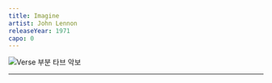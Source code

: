 ```yaml
---
title: Imagine
artist: John Lennon
releaseYear: 1971
capo: 0
---
```


![Verse 부분 타브 악보](1.png)

---

<ScoreWrapper letterSpacing={0.8}>
  <ScorePhrase
    phrase={{
      lyrics: '',
      chordList: [
        { name: 'C/G', position: 0 },
        { name: 'F', position: 20 },
      ],
    }}
  />
  <ScorePhrase
    phrase={{
      lyrics: " Imagine there's no heaven",
      chordList: [
        { name: 'C/G', position: 0 },
        { name: 'F', position: 26 },
      ],
    }}
  />
  <ScorePhrase
    phrase={{
      lyrics: " It's easy if you try",
      chordList: [
        { name: 'C/G', position: 0 },
        { name: 'F', position: 21 },
      ],
    }}
  />
  <ScorePhrase
    phrase={{
      lyrics: ' No hell below us',
      chordList: [
        { name: 'C/G', position: 0 },
        { name: 'F', position: 17 },
      ],
    }}
  />
  <ScorePhrase
    phrase={{
      lyrics: ' Above us, only sky',
      chordList: [
        { name: 'C/G', position: 0 },
        { name: 'F', position: 17 },
      ],
    }}
  />
  <ScorePhrase
    phrase={{
      lyrics: ' Imagine all the people',
      chordList: [
        { name: 'F', position: 0 },
        { name: 'Am', position: 10 },
        { name: 'Dm7', position: 21 },
        { name: 'Dm7/C', position: 25 },
      ],
    }}
  />
  <ScorePhrase
    phrase={{
      lyrics: 'Livin for today - a-hah -',
      chordList: [
        { name: 'G', position: 0 },
        { name: 'G7', position: 14 },
      ],
    }}
  />
  <ScorePhrase
    phrase={{
      lyrics: " Imagine there's no countries",
      chordList: [
        { name: 'C/G', position: 0 },
        { name: 'F', position: 24 },
      ],
    }}
  />
  <ScorePhrase
    phrase={{
      lyrics: " It isn't hard to do",
      chordList: [
        { name: 'C/G', position: 0 },
        { name: 'F', position: 20 },
      ],
    }}
  />
  <ScorePhrase
    phrase={{
      lyrics: ' Nothing to kill or die for',
      chordList: [
        { name: 'C/G', position: 0 },
        { name: 'F', position: 24 },
      ],
    }}
  />
  <ScorePhrase
    phrase={{
      lyrics: ' And no religion, too',
      chordList: [
        { name: 'C/G', position: 0 },
        { name: 'F', position: 21 },
      ],
    }}
  />
  <ScorePhrase
    phrase={{
      lyrics: ' Imagine all the people',
      chordList: [
        { name: 'F', position: 0 },
        { name: 'Am', position: 10 },
        { name: 'Dm7', position: 21 },
        { name: 'Dm7/C', position: 25 },
      ],
    }}
  />
  <ScorePhrase
    phrase={{
      lyrics: 'Livin life in peace - You',
      chordList: [
        { name: 'G', position: 0 },
        { name: 'G7', position: 18 },
      ],
    }}
  />
  <ScorePhrase
    phrase={{
      lyrics: " You may say I'm a dreamer",
      chordList: [
        { name: 'F', position: 0 },
        { name: 'G', position: 9 },
        { name: 'C', position: 19 },
        { name: 'CM7', position: 25 },
        { name: 'E', position: 29 },
        { name: 'E7', position: 33 },
      ],
    }}
  />
  <ScorePhrase
    phrase={{
      lyrics: " But I'm not the only one",
      chordList: [
        { name: 'F', position: 0 },
        { name: 'G', position: 9 },
        { name: 'C', position: 25 },
        { name: 'CM7', position: 27 },
        { name: 'E', position: 31 },
        { name: 'E7', position: 35 },
      ],
    }}
  />
  <ScorePhrase
    phrase={{
      lyrics: " I hope someday you'll join us",
      chordList: [
        { name: 'F', position: 0 },
        { name: 'G', position: 12 },
        { name: 'C', position: 23 },
        { name: 'CM7', position: 29 },
        { name: 'E', position: 34 },
        { name: 'E7', position: 37 },
      ],
    }}
  />
  <ScorePhrase
    phrase={{
      lyrics: ' And the world will be as one',
      chordList: [
        { name: 'F', position: 0 },
        { name: 'G', position: 9 },
        { name: 'C', position: 20 },
      ],
    }}
  />
  <ScorePhrase
    phrase={{
      lyrics: ' Imagine no possessions',
      chordList: [
        { name: 'C/G', position: 0 },
        { name: 'F', position: 23 },
      ],
    }}
  />
  <ScorePhrase
    phrase={{
      lyrics: ' I wonder if you can',
      chordList: [
        { name: 'C/G', position: 0 },
        { name: 'F', position: 20 },
      ],
    }}
  />
  <ScorePhrase
    phrase={{
      lyrics: ' No need for greed or hunger',
      chordList: [
        { name: 'C/G', position: 0 },
        { name: 'F', position: 25 },
      ],
    }}
  />
  <ScorePhrase
    phrase={{
      lyrics: ' A brotherhood of man',
      chordList: [
        { name: 'C/G', position: 0 },
        { name: 'F', position: 21 },
      ],
    }}
  />
  <ScorePhrase
    phrase={{
      lyrics: ' Imagine all the people',
      chordList: [
        { name: 'F', position: 0 },
        { name: 'Am', position: 10 },
        { name: 'Dm7', position: 21 },
        { name: 'Dm7/C', position: 25 },
      ],
    }}
  />
  <ScorePhrase
    phrase={{
      lyrics: 'Sharing all the world - You huh -',
      chordList: [
        { name: 'G', position: 0 },
        { name: 'G7', position: 21 },
      ],
    }}
  />
  <ScorePhrase
    phrase={{
      lyrics: " You may say I'm a dreamer",
      chordList: [
        { name: 'F', position: 0 },
        { name: 'G', position: 9 },
        { name: 'C', position: 25 },
        { name: 'CM7', position: 27 },
        { name: 'E', position: 31 },
        { name: 'E7', position: 35 },
      ],
    }}
  />
  <ScorePhrase
    phrase={{
      lyrics: " But I'm not the only one",
      chordList: [
        { name: 'F', position: 0 },
        { name: 'G', position: 9 },
        { name: 'C', position: 25 },
        { name: 'CM7', position: 27 },
        { name: 'E', position: 31 },
        { name: 'E7', position: 35 },
      ],
    }}
  />
  <ScorePhrase
    phrase={{
      lyrics: " I hope someday you'll join us",
      chordList: [
        { name: 'F', position: 0 },
        { name: 'G', position: 9 },
        { name: 'C', position: 25 },
        { name: 'CM7', position: 27 },
        { name: 'E', position: 31 },
        { name: 'E7', position: 35 },
      ],
    }}
  />
  <ScorePhrase
    phrase={{
      lyrics: ' And the world will live as one',
      chordList: [
        { name: 'F', position: 0 },
        { name: 'G', position: 9 },
        { name: 'C', position: 20 },
      ],
    }}
  />
</ScoreWrapper>
